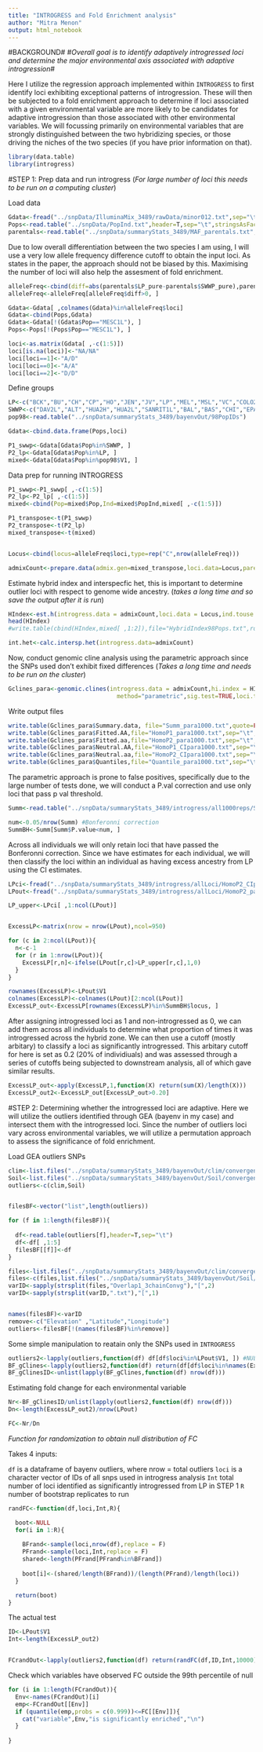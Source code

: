```yaml
---
title: "INTROGRESS and Fold Enrichment analysis"
author: "Mitra Menon"
output: html_notebook
---
```


#BACKGROUND#
#*Overall goal is to identify adaptively introgressed loci and determine the major environmental axis associated with adaptive introgression*#

Here I utilize the regression approach implemented within `INTROGRESS` to first identify loci exhibiting exceptional patterns of introgression. These will then be subjected to a fold enrichment approach to determine if loci associated with a given environmental variable are more likely to be candidates for adaptive introgression than those associated with other environmental variables. We will focussing primarily on environmental variables that are strongly distinguished between the two hybridizing species, or those driving the niches of the two species (if you have prior information on that). 

```r
library(data.table)
library(introgress)
```

#STEP 1: Prep data and run introgress (*For large number of loci this needs to be run on a computing cluster*)

Load data
```r
Gdata<-fread("../snpData/IlluminaMix_3489/rawData/minor012.txt",sep="\t",header=T,data.table=F)
Pops<-read.table("../snpData/PopInd.txt",header=T,sep="\t",stringsAsFactors = FALSE)
parentals<-read.table("../snpData/summaryStats_3489/MAF_parentals.txt",header=T,sep="\t")
```

Due to low overall differentiation between the two species I am using, I will use a very low allele frequency difference cutoff to obtain the input loci. As states in the paper, the approach should not be biased by this. Maximising the number of loci will also help the assesment of fold enrichment.
```r
alleleFreq<-cbind(diff=abs(parentals$LP_pure-parentals$SWWP_pure),parentals)
alleleFreq<-alleleFreq[alleleFreq$diff>0, ] 

Gdata<-Gdata[ ,colnames(Gdata)%in%alleleFreq$loci]
Gdata<-cbind(Pops,Gdata)
Gdata<-Gdata[!(Gdata$Pop=="MESC1L"), ]
Pops<-Pops[!(Pops$Pop=="MESC1L"), ]

loci<-as.matrix(Gdata[ ,-c(1:5)])
loci[is.na(loci)]<-"NA/NA"
loci[loci==1]<-"A/D"
loci[loci==0]<-"A/A"
loci[loci==2]<-"D/D"
```

Define groups
```r
LP<-c("BCK","BU","CH","CP","HO","JEN","JV","LP","MEL","MSL","VC","COLO2L","COLO3H")
SWWP<-c("DAV2L","ALT","HUA2H","HUA2L","SANRIT1L","BAL","BAS","CHI","EPA","ERM","GUA","GUI","SAM","TOM","VER","YAQ","CHI1H","CHI1L","CHI3","DAV1L","DAV1H","DAV2H")
pop98<-read.table("../snpData/summaryStats_3489/bayenvOut/98PopIDs")

Gdata<-cbind.data.frame(Pops,loci)

P1_swwp<-Gdata[Gdata$Pop%in%SWWP, ]
P2_lp<-Gdata[Gdata$Pop%in%LP, ]
mixed<-Gdata[Gdata$Pop%in%pop98$V1, ]
```

Data prep for running INTROGRESS
```r
P1_swwp<-P1_swwp[ ,-c(1:5)]
P2_lp<-P2_lp[ ,-c(1:5)]
mixed<-cbind(Pop=mixed$Pop,Ind=mixed$PopInd,mixed[ ,-c(1:5)])

P1_transpose<-t(P1_swwp)
P2_transpose<-t(P2_lp)
mixed_transpose<-t(mixed)


Locus<-cbind(locus=alleleFreq$loci,type=rep("C",nrow(alleleFreq)))

admixCount<-prepare.data(admix.gen=mixed_transpose,loci.data=Locus,parental1=P1_transpose,parental2=P2_transpose,pop.id=TRUE,ind.id=TRUE,fixed=FALSE,sep.rows = FALSE,sep.columns = FALSE)
```

Estimate hybrid index and interspecfic het, this is important to determine outlier loci with respect to genome wide ancestry. (*takes a long time and so save the output after it is run*)
```r
HIndex<-est.h(introgress.data = admixCount,loci.data = Locus,ind.touse = NULL,fixed = FALSE)
head(HIndex)
#write.table(cbind(HIndex,mixed[ ,1:2]),file="HybridIndex98Pops.txt",row.names=F,quote=F,sep="\t")

int.het<-calc.intersp.het(introgress.data=admixCount)
```

Now, conduct genomic cline analysis using the parametric approach since the SNPs used don't exhibit fixed differences (*Takes a long time and needs to be run on the cluster*)

```r
Gclines_para<-genomic.clines(introgress.data = admixCount,hi.index = HIndex,loci.data = Locus,
                               method="parametric",sig.test=TRUE,loci.touse=NULL,ind.touse=NULL)
```

Write output files 
```r
write.table(Gclines_para$Summary.data, file="Summ_para1000.txt",quote=FALSE, sep="\t")
write.table(Gclines_para$Fitted.AA,file="HomoP1_para1000.txt",sep="\t",quote=F)
write.table(Gclines_para$Fitted.aa,file="HomoP2_para1000.txt",sep="\t",quote=F)
write.table(Gclines_para$Neutral.AA,file="HomoP1_CIpara1000.txt",sep="\t",quote=F)
write.table(Gclines_para$Neutral.aa,file="HomoP2_CIpara1000.txt",sep="\t",quote=F)
write.table(Gclines_para$Quantiles,file="Quantile_para1000.txt",sep="\t",quote=F)
```

The parametric approach is prone to false positives, specifically due to the large number of tests done, we will conduct a P.val correction and use only loci that pass p val threshold.
```r
Summ<-read.table("../snpData/summaryStats_3489/introgress/all1000reps/Summ_para1000.txt",header=T,sep="\t")

num<-0.05/nrow(Summ) #Bonferonni correction
SummBH<-Summ[Summ$P.value<num, ]
```

Across all individuals we will only retain loci that have passed the Bonferonni correction. Since we have estimates for each individual, we will then classify the loci within an individual as having excess ancestry from LP using the CI estimates.
```r
LPci<-fread("../snpData/summaryStats_3489/introgress/allLoci/HomoP2_CIpara1000.txt",sep="\t",data.table=F)
LPout<-fread("../snpData/summaryStats_3489/introgress/allLoci/HomoP2_para1000.txt",sep="\t",data.table=F)

LP_upper<-LPci[ ,1:ncol(LPout)]


ExcessLP<-matrix(nrow = nrow(LPout),ncol=950)

for (c in 2:ncol(LPout)){
  n<-c-1
  for (r in 1:nrow(LPout)){
    ExcessLP[r,n]<-ifelse(LPout[r,c]>LP_upper[r,c],1,0)
  }
}

rownames(ExcessLP)<-LPout$V1
colnames(ExcessLP)<-colnames(LPout)[2:ncol(LPout)]
ExcessLP_out<-ExcessLP[rownames(ExcessLP)%in%SummBH$locus, ]

```

After assigning introgressed loci as 1 and non-introgressed as 0, we can add them across all individuals to determine what proportion of times it was introgressed across the hybrid zone. We can then use a cutoff (mostly arbitary) to classify a loci as significantly introgressed. This arbitary cutoff for here is set as 0.2 (20% of individiuals) and was assessed through a series of cutoffs being subjected to downstream analysis, all of which gave similar results.
```r
ExcessLP_out<-apply(ExcessLP,1,function(X) return(sum(X)/length(X)))
ExcessLP_out2<-ExcessLP_out[ExcessLP_out>0.20]
```

#STEP 2: Determining whether the introgressed loci are adaptive.
Here we will utilize the outliers identified through GEA (bayenv in my case) and intersect them with the introgressed loci. Since the number of outliers loci vary across environmental variables, we will utilize a permutation approach to assess the significance of fold enrichment.

Load GEA outliers SNPs
```r
clim<-list.files("../snpData/summaryStats_3489/bayenvOut/clim/convergence/",full.names = T,pattern="Overlap")
Soil<-list.files("../snpData/summaryStats_3489/bayenvOut/Soil/convergence/",full.names = T,pattern="Overlap")
outliers<-c(clim,Soil)


filesBF<-vector("list",length(outliers))

for (f in 1:length(filesBF)){
  
  df<-read.table(outliers[f],header=T,sep="\t")
  df<-df[ ,1:5]
  filesBF[[f]]<-df
}

files<-list.files("../snpData/summaryStats_3489/bayenvOut/clim/convergence/",pattern="Overlap")
files<-c(files,list.files("../snpData/summaryStats_3489/bayenvOut/Soil/convergence/",pattern="Overlap"))
varID<-sapply(strsplit(files,"Overlap1_3chainConvg"),"[",2)
varID<-sapply(strsplit(varID,".txt"),"[",1)


names(filesBF)<-varID
remove<-c("Elevation" ,"Latitude","Longitude")
outliers<-filesBF[!(names(filesBF)%in%remove)]
```

Some simple manipulation to reatain only the SNPs used in `INTROGRESS`
```r
outliers2<-lapply(outliers,function(df) df[df$loci%in%LPout$V1, ]) #NULL SET
BF_gClines<-lapply(outliers2,function(df) return(df[df$loci%in%names(ExcessLP_out2), ])) #SHARED SET
BF_gClinesID<-unlist(lapply(BF_gClines,function(df) nrow(df)))
```

Estimating fold change for each environmental variable
```r
Nr<-BF_gClinesID/unlist(lapply(outliers2,function(df) nrow(df)))
Dn<-length(ExcessLP_out2)/nrow(LPout)

FC<-Nr/Dn
```

*Function for randomization to obtain null distribution of FC*

Takes 4 inputs:

`df` is a dataframe of bayenv outliers, where nrow = total outliers
`loci` is a character vector of IDs of all snps used in introgress analysis
`Int` total number of loci identified as significantly introgressed from LP in STEP 1
`R` number of bootstrap replicates to run

```r
randFC<-function(df,loci,Int,R){

  boot<-NULL
  for(i in 1:R){
    
    BFrand<-sample(loci,nrow(df),replace = F)
    PFrand<-sample(loci,Int,replace = F)
    shared<-length(PFrand[PFrand%in%BFrand])
    
    boot[i]<-(shared/length(BFrand))/(length(PFrand)/length(loci))
  }

  return(boot)
}

```

The actual test
```r
ID<-LPout$V1
Int<-length(ExcessLP_out2)


FCrandOut<-lapply(outliers2,function(df) return(randFC(df,ID,Int,10000)))
```

Check which variables have observed FC outside the 99th percentile of null
```r

for (i in 1:length(FCrandOut)){
  Env<-names(FCrandOut)[i]
  emp<-FCrandOut[[Env]]
  if (quantile(emp,probs = c(0.999))<=FC[[Env]]){
    cat("variable",Env,"is significantly enriched","\n")
  }
  
}

```

